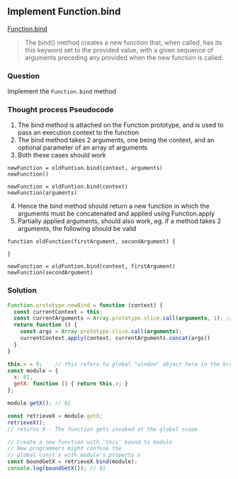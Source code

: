 
## Implement Function.bind


[Function.bind](https://developer.mozilla.org/en-US/docs/Web/JavaScript/Reference/Global_objects/Function/bind) 

>The bind() method creates a new function that, when called, has its this keyword set to the provided value, with a given sequence of arguments preceding any provided when the new function is called.

### Question
Implement the `Function.bind` method

### Thought process Pseudocode
1. The bind method is attached on the Function prototype, and is used to pass an execution context to the function
2. The bind method takes 2 arguments, one being the context, and an optional parameter of an array of arguments
3. Both these cases should work

```text
newFunction = oldFuntion.bind(context, arguments)
newFunction()

newFunction = oldFuntion.bind(context)
newFunction(arguments)
```
4. Hence the bind method should return a new function in which the arguments must be concatenated and applied using
Function.apply
5. Partially applied arguments, should also work, eg. if a method takes 2 arguments, the following should be valid
```text
function oldFunction(firstArgument, secondArgument) {
  
}

newFunction = oldFuntion.bind(context, firstArgument)
newFunction(secondArgument)

```

<Editor />

### Solution
```javascript
Function.prototype.newBind = function (context) {
  const currentContext = this;
  const currentArguments = Array.prototype.slice.call(arguments, 1); // Dont need the context
  return function () {
    const args = Array.prototype.slice.call(arguments);
    currentContext.apply(context, currentArguments.concat(args))
  }
}

this.x = 9;    // this refers to global "window" object here in the browser
const module = {
  x: 81,
  getX: function () { return this.x; }
};

module.getX(); // 81

const retrieveX = module.getX;
retrieveX();
// returns 9 - The function gets invoked at the global scope

// Create a new function with 'this' bound to module
// New programmers might confuse the
// global const x with module's property x
const boundGetX = retrieveX.bind(module);
console.log(boundGetX()); // 81

``` 
